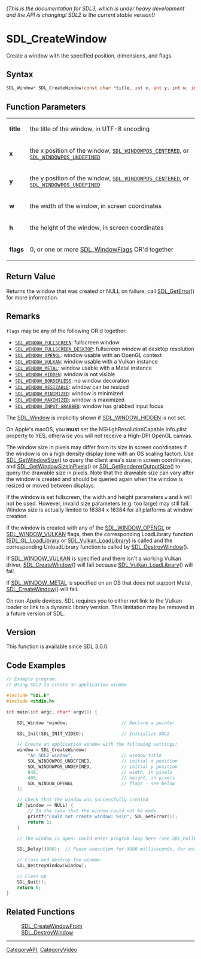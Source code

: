====== (This is the documentation for SDL3, which is under heavy development and the API is changing! SDL2 is the current stable version!) ======
= SDL_CreateWindow =

Create a window with the specified position, dimensions, and flags.

== Syntax ==

<syntaxhighlight lang='c'>
SDL_Window* SDL_CreateWindow(const char *title, int x, int y, int w, int h, Uint32 flags);
</syntaxhighlight>

== Function Parameters ==

{|
|'''title'''
|the title of the window, in UTF-8 encoding
|-
|'''x'''
|the x position of the window, <code>[[SDL_WINDOWPOS_CENTERED]]</code>, or <code>[[SDL_WINDOWPOS_UNDEFINED]]</code>
|-
|'''y'''
|the y position of the window, <code>[[SDL_WINDOWPOS_CENTERED]]</code>, or <code>[[SDL_WINDOWPOS_UNDEFINED]]</code>
|-
|'''w'''
|the width of the window, in screen coordinates
|-
|'''h'''
|the height of the window, in screen coordinates
|-
|'''flags'''
|0, or one or more [[SDL_WindowFlags]] OR'd together
|}

== Return Value ==

Returns the window that was created or NULL on failure; call
[[SDL_GetError]]() for more information.

== Remarks ==

<code>flags</code> may be any of the following OR'd together:

* <code>[[SDL_WINDOW_FULLSCREEN]]</code>: fullscreen window
* <code>[[SDL_WINDOW_FULLSCREEN_DESKTOP]]</code>: fullscreen window at desktop resolution
* <code>[[SDL_WINDOW_OPENGL]]</code>: window usable with an OpenGL context
* <code>[[SDL_WINDOW_VULKAN]]</code>: window usable with a Vulkan instance
* <code>[[SDL_WINDOW_METAL]]</code>: window usable with a Metal instance
* <code>[[SDL_WINDOW_HIDDEN]]</code>: window is not visible
* <code>[[SDL_WINDOW_BORDERLESS]]</code>: no window decoration
* <code>[[SDL_WINDOW_RESIZABLE]]</code>: window can be resized
* <code>[[SDL_WINDOW_MINIMIZED]]</code>: window is minimized
* <code>[[SDL_WINDOW_MAXIMIZED]]</code>: window is maximized
* <code>[[SDL_WINDOW_INPUT_GRABBED]]</code>: window has grabbed input focus

The [[SDL_Window]] is implicitly shown if [[SDL_WINDOW_HIDDEN]] is not set.

On Apple's macOS, you '''must''' set the NSHighResolutionCapable Info.plist
property to YES, otherwise you will not receive a High-DPI OpenGL canvas.

The window size in pixels may differ from its size in screen coordinates if
the window is on a high density display (one with an OS scaling factor).
Use [[SDL_GetWindowSize]]() to query the client area's size in screen
coordinates, and [[SDL_GetWindowSizeInPixels]]() or
[[SDL_GetRendererOutputSize]]() to query the drawable size in pixels. Note
that the drawable size can vary after the window is created and should be
queried again when the window is resized or moved between displays.

If the window is set fullscreen, the width and height parameters
<code>w</code> and <code>h</code> will not be used. However, invalid size
parameters (e.g. too large) may still fail. Window size is actually limited
to 16384 x 16384 for all platforms at window creation.

If the window is created with any of the [[SDL_WINDOW_OPENGL]] or
[[SDL_WINDOW_VULKAN]] flags, then the corresponding LoadLibrary function
([[SDL_GL_LoadLibrary]] or [[SDL_Vulkan_LoadLibrary]]) is called and the
corresponding UnloadLibrary function is called by [[SDL_DestroyWindow]]().

If [[SDL_WINDOW_VULKAN]] is specified and there isn't a working Vulkan
driver, [[SDL_CreateWindow]]() will fail because
[[SDL_Vulkan_LoadLibrary]]() will fail.

If [[SDL_WINDOW_METAL]] is specified on an OS that does not support Metal,
[[SDL_CreateWindow]]() will fail.

On non-Apple devices, SDL requires you to either not link to the Vulkan
loader or link to a dynamic library version. This limitation may be removed
in a future version of SDL.

== Version ==

This function is available since SDL 3.0.0.

== Code Examples ==

<syntaxhighlight lang='c++'>
// Example program:
// Using SDL2 to create an application window

#include "SDL.h"
#include <stdio.h>

int main(int argc, char* argv[]) {

    SDL_Window *window;                    // Declare a pointer

    SDL_Init(SDL_INIT_VIDEO);              // Initialize SDL2

    // Create an application window with the following settings:
    window = SDL_CreateWindow(
        "An SDL2 window",                  // window title
        SDL_WINDOWPOS_UNDEFINED,           // initial x position
        SDL_WINDOWPOS_UNDEFINED,           // initial y position
        640,                               // width, in pixels
        480,                               // height, in pixels
        SDL_WINDOW_OPENGL                  // flags - see below
    );

    // Check that the window was successfully created
    if (window == NULL) {
        // In the case that the window could not be made...
        printf("Could not create window: %s\n", SDL_GetError());
        return 1;
    }

    // The window is open: could enter program loop here (see SDL_PollEvent())

    SDL_Delay(3000);  // Pause execution for 3000 milliseconds, for example

    // Close and destroy the window
    SDL_DestroyWindow(window);

    // Clean up
    SDL_Quit();
    return 0;
}

</syntaxhighlight>

== Related Functions ==

:[[SDL_CreateWindowFrom]]
:[[SDL_DestroyWindow]]

----
[[CategoryAPI]], [[CategoryVideo]]


